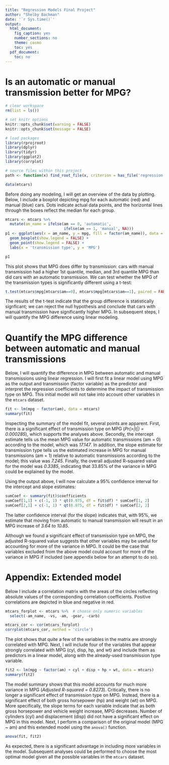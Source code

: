 ```yaml
---
title: "Regression Models Final Project"
author: "Shelby Bachman"
date: '`r Sys.time()`'
output:
  html_document:
    fig_caption: yes
    number_sections: no
    theme: cosmo
    toc: yes
  pdf_document:
    toc: no
---
```


# Is an automatic or manual transmission better for MPG?

```r

# clear workspace
rm(list = ls())

# set knitr options
knitr::opts_chunk$set(warning = FALSE)
knitr::opts_chunk$set(message = FALSE)

# load packages
library(rprojroot)
library(dplyr)
library(tidyr)
library(ggplot2)
library(corrplot)

# source files within this project
path <- function(x) find_root_file(x, criterion = has_file('regression-models-final-project.Rproj'))

```

```r

data(mtcars)

```

Before doing any modeling, I will get an overview of the data by plotting. Below, I include a boxplot depicting mpg for each automatic (red) and manual (blue) cars. Dots indicate actual data points, and the horizontal lines through the boxes reflect the median for each group. 

```r

mtcars <- mtcars %>%
  mutate(am_name = ifelse(am == 0, 'automatic', 
                          ifelse(am == 1, 'manual', NA)))
p1 <- ggplot(aes(x = am_name, y = mpg, fill = factor(am_name)), data = mtcars) +
  geom_boxplot(show.legend = FALSE) +
  geom_point(show.legend = FALSE) +
  labs(x = 'transmission type', y = 'MPG')

p1

```

\newpage This plot shows that MPG does differ by transmission: cars with manual transmission had a higher 1st quantile, median, and 3rd quantile MPG than did cars with an automatic transmission. We can test whether the MPG of the transmission types is significantly different using a t-test:

```r

t.test(mtcars$mpg[mtcars$am==0], mtcars$mpg[mtcars$am==1], paired = FALSE)

```

The results of the t-test indicate that the group difference is statistically signficant; we can reject the null hypothesis and conclude that cars with manual transmission have significantly higher MPG. In subsequent steps, I will quantify the MPG difference using linear modeling.

# Quantify the MPG difference between automatic and manual transmissions

Below, I will quantify the difference in MPG between automatic and manual transmissions using linear regression. I will first fit a linear model using MPG as the output and transmission (factor variable) as the predictor and interpret the regression coefficients to determine the impact of transmission type on MPG. This initial model will not take into account other variables in the `mtcars` dataset.

```r

fit <- lm(mpg ~ factor(am), data = mtcars)
summary(fit)

```

\newpage Inspecting the summary of the model fit, several points are apparent. First, there is a significant effect of transmission type on MPG (*Pr(>|t|) = 0.000285*), which supports the analyses above. Secondly, the intercept estimate tells us the mean MPG value for automatic transmissions (am = 0) according to the model, which was *17.147*. In addition, the slope estimate for transmission type tells us the estimated increase in MPG for manual transmissions (am = 1) relative to automatic transmissions according to the model; this value was *7.245*. Finally, the overall adjusted R-squared value for the model was *0.3385*, indicating that 33.85% of the variance in MPG could be explained by the model. 

Using the output above, I will now calculate a 95% confidence interval for the intercept and slope estimates:

```r

sumCoef <- summary(fit)$coefficients
sumCoef[1,1] + c(-1, 1) * qt(0.975, df = fit$df) * sumCoef[1, 2]
sumCoef[2,1] + c(-1, 1) * qt(0.975, df = fit$df) * sumCoef[2, 2]

```

The latter confidence interval (for the slope) indicates that, with 95%, we estimate that moving from automatic to manual transmission will result in an MPG increase of *3.64 to 10.85*.

Although we found a significant effect of transmission type on MPG, the adjusted R-squared value suggests that other variables may be useful for accounting for more of the variance in MPG. It could be the case that variables excluded from the above model could account for more of the variance in MPG if included (see appendix below for an attempt to do so). 

# Appendix: Extended model

Below I include a correlation matrix with the areas of the circles reflecting absolute values of the corresponding correlation coefficients. Positive correlations are depicted in blue and negative in red.

```r

mtcars_forplot <- mtcars %>%  # choose only numeric variables
  select(-am_name, -vs, -am, -gear, -carb)

mtcars_cor <- cor(mtcars_forplot)
corrplot(mtcars_cor, method = 'circle')

```

The plot shows that quite a few of the variables in the matrix are strongly correlated with MPG. Next, I will include four of the variables that appear strongly correlated with MPG (cyl, disp, hp, and wt) and include them as predictors in a linear model, along with the already-used transmission type variable.

```r

fit2 <- lm(mpg ~ factor(am) + cyl + disp + hp + wt, data = mtcars)
summary(fit2)

```

The model summary shows that this model accounts for much more variance in MPG (*Adjusted R-squared = 0.8273*). Critically, there is no longer a significant effect of transmission type on MPG. Instead, there is a significant effect of both gross horsepower (hp) and weight (wt) on MPG. More specifically, the slope terms for each variable indicate that as both gross horsepower and vehicle weight increase, MPG decreases. Number of cylinders (cyl) and displacement (disp) did not have a significant effect on MPG in this model. Next, I perform a comparison of the original model (MPG ~ am) and this extended model using the `anova()` function. 

```r

anova(fit, fit2)

```

As expected, there is a significant advantage in including more variables in the model. Subsequent analyses could be performed to choose the most optimal model given all the possible variables in the `mtcars` dataset.
